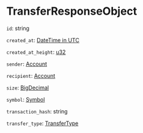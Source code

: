 # TransferResponseObject

`id`: string

`created_at`: [DateTime in UTC]

`created_at_height`: [u32]

`sender`: [Account]

`recipient`: [Account]

`size`: [BigDecimal]

`symbol`: [Symbol]

`transaction_hash`: string

`transfer_type`: [TransferType]

[DateTime in UTC]: /types/date_time
[u32]: /types/u32
[Account]: /types/account
[BigDecimal]: /types/big_decimal
[Symbol]: /types/symbol
[TransferType]: /types/transfer_type
